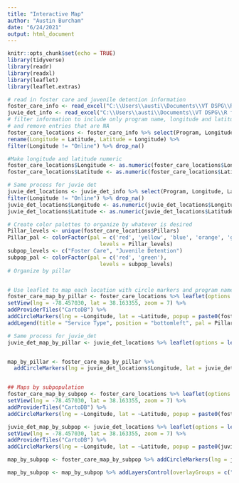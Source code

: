 ```yaml
---
title: "Interactive Map"
author: "Austin Burcham"
date: "6/24/2021"
output: html_document
---
```


```r
knitr::opts_chunk$set(echo = TRUE)
library(tidyverse)
library(readr)
library(readxl)
library(leaflet)
library(leaflet.extras)
```

```r
# read in foster care and juvenile detention information
foster_care_info <- read_excel("C:\\Users\\austi\\Documents\\VT DSPG\\R files\\2021_DSPG_Loudoun\\Qualitative_research\\Research-Foster_care-New_col_added.xlsx")
juvie_det_info <- read_excel("C:\\Users\\austi\\Documents\\VT DSPG\\R files\\2021_DSPG_Loudoun\\Qualitative_research\\Research-Juvenile_Detention-New_col_added.xlsx")
# filter information to include only program name, longitude and latitude
# and remove entries that are NA
foster_care_locations <- foster_care_info %>% select(Program, Longitude, Latitude, Pillars, Subpopulation) %>% 
rename(Longitude = Latitude, Latitude = Longitude) %>% 
filter(Longitude != "Online") %>% drop_na()

#Make longitude and latitude numeric
foster_care_locations$Longitude <- as.numeric(foster_care_locations$Longitude)
foster_care_locations$Latitude <- as.numeric(foster_care_locations$Latitude)

# Same process for juvie det
juvie_det_locations <- juvie_det_info %>% select(Program, Longitude, Latitude, Pillars, Subpopulation) %>% 
filter(Longitude != "Online") %>% drop_na()
juvie_det_locations$Longitude <- as.numeric(juvie_det_locations$Longitude)
juvie_det_locations$Latitude <- as.numeric(juvie_det_locations$Latitude)

# Create color palettes to organize by whatever is desired
Pillar_levels <- unique(foster_care_locations$Pillars)
Pillar_pal <- colorFactor(pal = c('red', 'yellow', 'blue', 'orange', 'green', 'pink'), 
                             levels = Pillar_levels)
subpop_levels <- c("Foster Care", "Juvenile Detention")
subpop_pal <- colorFactor(pal = c('red', 'green'), 
                             levels = subpop_levels)
# Organize by pillar 


# Use leaflet to map each location with circle markers and program name popups. 
foster_care_map_by_pillar <- foster_care_locations %>% leaflet(options = leafletOptions(minzoom = 12)) %>% 
setView(lng = -78.457030, lat = 38.163355, zoom = 7) %>% 
addProviderTiles("CartoDB") %>% 
addCircleMarkers(lng = ~Longitude, lat = ~Latitude, popup = paste0(foster_care_locations$Program, " (", foster_care_locations$Pillars, ")"), radius = 2, color = ~Pillar_pal(Pillars)) %>% 
addLegend(title = "Service Type", position = "bottomleft", pal = Pillar_pal, values = Pillar_levels)

# Same process for juvie_det
juvie_det_map_by_pillar <- juvie_det_locations %>% leaflet(options = leafletOptions(minzoom = 12)) %>% setView(lng = -78.457030, lat = 38.163355, zoom = 7) %>% addProviderTiles("CartoDB") %>% addCircleMarkers(lng = ~Longitude, lat = ~Latitude, popup = paste0(juvie_det_locations$Program, " (", juvie_det_locations$Pillars, ")"), radius = 2, color = ~Pillar_pal(Pillars)) %>% addLegend(title = "Service Type", position = "bottomleft", pal = Pillar_pal, values = Pillar_levels)


map_by_pillar <- foster_care_map_by_pillar %>% 
  addCircleMarkers(lng = juvie_det_locations$Longitude, lat = juvie_det_locations$Latitude, popup = paste0(juvie_det_locations$Program, " (", juvie_det_locations$Pillars, ")"), radius = 2, color = ~Pillar_pal(Pillars))


## Maps by subpopulation 
foster_care_map_by_subpop <- foster_care_locations %>% leaflet(options = leafletOptions(minzoom = 12)) %>% 
setView(lng = -78.457030, lat = 38.163355, zoom = 7) %>% 
addProviderTiles("CartoDB") %>% 
addCircleMarkers(lng = ~Longitude, lat = ~Latitude, popup = paste0(foster_care_locations$Program, " (", foster_care_locations$Pillars, ")"), group = "Foster Care", radius = 2, color = ~subpop_pal(Subpopulation)) 

juvie_det_map_by_subpop <- juvie_det_locations %>% leaflet(options = leafletOptions(minzoom = 12)) %>% 
setView(lng = -78.457030, lat = 38.163355, zoom = 7) %>% 
addProviderTiles("CartoDB") %>% 
addCircleMarkers(lng = ~Longitude, lat = ~Latitude, popup = paste0(juvie_det_locations$Program, " (", foster_care_locations$Pillars, ")"), group = "Juvenile Detention", radius = 2, color = ~subpop_pal(Subpopulation))

map_by_subpop <- foster_care_map_by_subpop %>% addCircleMarkers(lng = juvie_det_locations$Longitude, lat = juvie_det_locations$Latitude, popup = paste0(juvie_det_locations$Program, " (", juvie_det_locations$Pillars, ")"), group = "Juvenile Detention", radius = 2, color = ~subpop_pal(juvie_det_locations$Subpopulation))

map_by_subpop <- map_by_subpop %>% addLayersControl(overlayGroups = c("Foster Care", "Juvenile Detention"))
```

